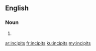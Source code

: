 ==English==

===Noun===
{{head|en|noun plural form}}

# {{plural of|incipit|lang=en}}

[[ar:incipits]]
[[fr:incipits]]
[[ku:incipits]]
[[my:incipits]]